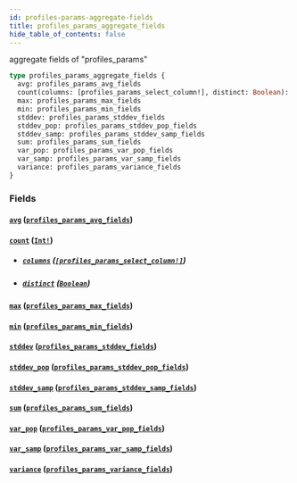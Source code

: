 ```yaml
---
id: profiles-params-aggregate-fields
title: profiles_params_aggregate_fields
hide_table_of_contents: false
---
```


aggregate fields of "profiles_params"

```graphql
type profiles_params_aggregate_fields {
  avg: profiles_params_avg_fields
  count(columns: [profiles_params_select_column!], distinct: Boolean): Int!
  max: profiles_params_max_fields
  min: profiles_params_min_fields
  stddev: profiles_params_stddev_fields
  stddev_pop: profiles_params_stddev_pop_fields
  stddev_samp: profiles_params_stddev_samp_fields
  sum: profiles_params_sum_fields
  var_pop: profiles_params_var_pop_fields
  var_samp: profiles_params_var_samp_fields
  variance: profiles_params_variance_fields
}
```

### Fields

#### [`avg`](#) ([`profiles_params_avg_fields`](../objects/profiles-params-avg-fields))

#### [`count`](#) ([`Int!`](../scalars/int))

- ##### [`columns`](#) ([`[profiles_params_select_column!]`](../enums/profiles-params-select-column))

- ##### [`distinct`](#) ([`Boolean`](../scalars/boolean))

#### [`max`](#) ([`profiles_params_max_fields`](../objects/profiles-params-max-fields))

#### [`min`](#) ([`profiles_params_min_fields`](../objects/profiles-params-min-fields))

#### [`stddev`](#) ([`profiles_params_stddev_fields`](../objects/profiles-params-stddev-fields))

#### [`stddev_pop`](#) ([`profiles_params_stddev_pop_fields`](../objects/profiles-params-stddev-pop-fields))

#### [`stddev_samp`](#) ([`profiles_params_stddev_samp_fields`](../objects/profiles-params-stddev-samp-fields))

#### [`sum`](#) ([`profiles_params_sum_fields`](../objects/profiles-params-sum-fields))

#### [`var_pop`](#) ([`profiles_params_var_pop_fields`](../objects/profiles-params-var-pop-fields))

#### [`var_samp`](#) ([`profiles_params_var_samp_fields`](../objects/profiles-params-var-samp-fields))

#### [`variance`](#) ([`profiles_params_variance_fields`](../objects/profiles-params-variance-fields))
